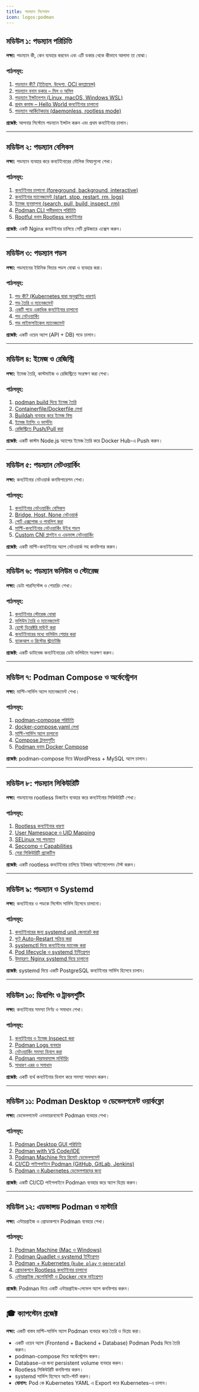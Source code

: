 ```yaml
---
title: পডম্যান সিলেবাস
icon: logos:podman
---
```


## মডিউল ১: পডম্যান পরিচিতি

**লক্ষ্য:** পডম্যান কী, কেন ব্যবহার করবেন এবং এটি ডকার থেকে কীভাবে আলাদা তা বোঝা।  

### পাঠসমূহ:
1. [পডম্যান কী? (ইতিহাস, উদ্দেশ্য, OCI কমপ্লায়েন্স)](/podman/what-is-podman)
2. [পডম্যান বনাম ডকার – মিল ও অমিল](/podman/podman-vs-docker)
3. [পডম্যান ইন্সটলেশন (Linux, macOS, Windows WSL)](/podman/installation)
4. [প্রথম কমান্ড – Hello World কনটেইনার চালানো](/podman/hello-world)
5. [পডম্যান আর্কিটেকচার (daemonless, rootless mode)](/podman/architecture)

**প্রজেক্ট:** আপনার সিস্টেমে পডম্যান ইন্সটল করুন এবং প্রথম কনটেইনার চালান।  

---

## মডিউল ২: পডম্যান বেসিকস  

**লক্ষ্য:** পডম্যান ব্যবহার করে কনটেইনারের মৌলিক বিষয়গুলো শেখা।  

### পাঠসমূহ:
1. [কনটেইনার চালানো (foreground, background, interactive)](/podman/run-containers)
2. [কনটেইনার ম্যানেজমেন্ট (start, stop, restart, rm, logs)](/podman/manage-containers)
3. [ইমেজ ব্যবস্থাপনা (search, pull, build, inspect, rm)](/podman/images)
4. [Podman CLI গভীরভাবে পরিচিতি](/podman/cli)
5. [Rootful বনাম Rootless কনটেইনার](/podman/rootless)

**প্রজেক্ট:** একটি Nginx কনটেইনার চালিয়ে সেটি ব্রাউজারে এক্সেস করুন।  

---

## মডিউল ৩: পডম্যান পডস  

**লক্ষ্য:** পডম্যানের ইউনিক ফিচার পডস বোঝা ও ব্যবহার করা।  

### পাঠসমূহ:
1. [পড কী? (Kubernetes দ্বারা অনুপ্রাণিত ধারণা)](/podman/what-are-pods)
2. [পড তৈরি ও ম্যানেজমেন্ট](/podman/create-pods)
3. [একটি পডে একাধিক কনটেইনার চালানো](/podman/multi-container-pods)
4. [পড নেটওয়ার্কিং](/podman/pod-networking)
5. [পড লাইফসাইকেল ম্যানেজমেন্ট](/podman/pod-lifecycle)

**প্রজেক্ট:** একটি ওয়েব অ্যাপ (API + DB) পডে চালান।  

---

## মডিউল ৪: ইমেজ ও রেজিস্ট্রি  

**লক্ষ্য:** ইমেজ তৈরি, কাস্টমাইজ ও রেজিস্ট্রিতে সংরক্ষণ করা শেখা।  

### পাঠসমূহ:
1. [podman build দিয়ে ইমেজ তৈরি](/podman/build-image)
2. [Containerfile/Dockerfile লেখা](/podman/containerfile)
3. [Buildah ব্যবহার করে ইমেজ বিল্ড](/podman/buildah)
4. [ইমেজ ট্যাগিং ও ভার্সনিং](/podman/tagging)
5. [রেজিস্ট্রিতে Push/Pull করা](/podman/registry)

**প্রজেক্ট:** একটি কাস্টম Node.js অ্যাপের ইমেজ তৈরি করে Docker Hub-এ Push করুন।  

---

## মডিউল ৫: পডম্যান নেটওয়ার্কিং  

**লক্ষ্য:** কনটেইনার নেটওয়ার্ক কনফিগারেশন শেখা।  

### পাঠসমূহ:
1. [কনটেইনার নেটওয়ার্কিং বেসিকস](/podman/network-basics)
2. [Bridge, Host, None নেটওয়ার্ক](/podman/networks)
3. [পোর্ট এক্সপোজ ও পাবলিশ করা](/podman/expose-ports)
4. [মাল্টি-কনটেইনার নেটওয়ার্কিং উইথ পডস](/podman/multi-networking)
5. [Custom CNI প্লাগইন ও এডভান্স নেটওয়ার্কিং](/podman/custom-cni)

**প্রজেক্ট:** একটি মাল্টি-কনটেইনার অ্যাপ নেটওয়ার্ক সহ কনফিগার করুন।  

---

## মডিউল ৬: পডম্যান ভলিউম ও স্টোরেজ  

**লক্ষ্য:** ডেটা পারসিস্টেন্স ও শেয়ারিং শেখা।  

### পাঠসমূহ:
1. [কনটেইনার স্টোরেজ বোঝা](/podman/storage)
2. [ভলিউম তৈরি ও ম্যানেজমেন্ট](/podman/volumes)
3. [হোস্ট ডিরেক্টরি মাউন্ট করা](/podman/mount-host)
4. [কনটেইনারের মধ্যে ভলিউম শেয়ার করা](/podman/share-volumes)
5. [ব্যাকআপ ও রিস্টোর স্ট্র্যাটেজি](/podman/backup-restore)

**প্রজেক্ট:** একটি ডাটাবেজ কনটেইনারের ডেটা ভলিউমে সংরক্ষণ করুন।  

---

## মডিউল ৭: Podman Compose ও অর্কেস্ট্রেশন  

**লক্ষ্য:** মাল্টি-সার্ভিস অ্যাপ ম্যানেজমেন্ট শেখা।  

### পাঠসমূহ:
1. [podman-compose পরিচিতি](/podman/compose-intro)
2. [docker-compose.yaml লেখা](/podman/compose-yaml)
3. [মাল্টি-সার্ভিস অ্যাপ চালানো](/podman/multi-service)
4. [Compose ট্রাবলশুটিং](/podman/compose-troubleshoot)
5. [Podman বনাম Docker Compose](/podman/compose-vs-docker)

**প্রজেক্ট:** podman-compose দিয়ে WordPress + MySQL অ্যাপ চালান।  

---

## মডিউল ৮: পডম্যান সিকিউরিটি  

**লক্ষ্য:** পডম্যানের rootless ডিজাইন ব্যবহার করে কনটেইনার সিকিউরিটি শেখা।  

### পাঠসমূহ:
1. [Rootless কনটেইনার ধারণা](/podman/rootless-containers)
2. [User Namespace ও UID Mapping](/podman/namespaces)
3. [SELinux সহ পডম্যান](/podman/selinux)
4. [Seccomp ও Capabilities](/podman/seccomp)
5. [সেরা সিকিউরিটি প্র্যাকটিস](/podman/security-best)

**প্রজেক্ট:** একটি rootless কনটেইনার চালিয়ে ইউজার আইসোলেশন টেস্ট করুন।  

---

## মডিউল ৯: পডম্যান ও Systemd  

**লক্ষ্য:** কনটেইনার ও পডকে সিস্টেম সার্ভিস হিসেবে চালানো।  

### পাঠসমূহ:
1. [কনটেইনারের জন্য systemd unit জেনারেট করা](/podman/systemd-units)
2. [বুটে Auto-Restart সক্রিয় করা](/podman/auto-restart)
3. [systemctl দিয়ে কনটেইনার ম্যানেজ করা](/podman/systemctl)
4. [Pod lifecycle ও systemd ইন্টিগ্রেশন](/podman/pod-systemd)
5. [উদাহরণ: Nginx systemd দিয়ে চালানো](/podman/nginx-systemd)

**প্রজেক্ট:** systemd দিয়ে একটি PostgreSQL কনটেইনার সার্ভিস হিসেবে চালান।  

---

## মডিউল ১০: ডিবাগিং ও ট্রাবলশুটিং  

**লক্ষ্য:** কনটেইনার সমস্যা নির্ণয় ও সমাধান শেখা।  

### পাঠসমূহ:
1. [কনটেইনার ও ইমেজ Inspect করা](/podman/inspect)
2. [Podman Logs ব্যবহার](/podman/logs)
3. [নেটওয়ার্কিং সমস্যা ডিবাগ করা](/podman/network-debug)
4. [Podman পারফরম্যান্স মনিটরিং](/podman/monitoring)
5. [সাধারণ এরর ও সমাধান](/podman/errors)

**প্রজেক্ট:** একটি ব্যর্থ কনটেইনার ডিবাগ করে সমস্যা সমাধান করুন।  

---

## মডিউল ১১: Podman Desktop ও ডেভেলপমেন্ট ওয়ার্কফ্লো  

**লক্ষ্য:** ডেভেলপমেন্ট এনভায়রনমেন্টে Podman ব্যবহার শেখা।  

### পাঠসমূহ:
1. [Podman Desktop GUI পরিচিতি](/podman/desktop)
2. [Podman with VS Code/IDE](/podman/ide)
3. [Podman Machine দিয়ে রিমোট ডেভেলপমেন্ট](/podman/machine)
4. [CI/CD পাইপলাইনে Podman (GitHub, GitLab, Jenkins)](/podman/cicd)
5. [Podman ও Kubernetes ডেভেলপারদের জন্য](/podman/kubernetes-dev)

**প্রজেক্ট:** একটি CI/CD পাইপলাইনে Podman ব্যবহার করে অ্যাপ ডিপ্লয় করুন।  

---

## মডিউল ১২: এডভান্সড Podman ও মাস্টারি  

**লক্ষ্য:** এন্টারপ্রাইজ ও প্রোডাকশনে Podman ব্যবহার শেখা।  

### পাঠসমূহ:
1. [Podman Machine (Mac ও Windows)](/podman/machine-advanced)
2. [Podman Quadlet ও systemd ইন্টিগ্রেশন](/podman/quadlet)
3. [Podman + Kubernetes (`kube play` ও `generate`)](/podman/kube)
4. [প্রোডাকশনে Rootless কনটেইনার চালানো](/podman/prod-rootless)
5. [এন্টারপ্রাইজ স্কেলেবিলিটি ও Docker থেকে মাইগ্রেশন](/podman/enterprise)

**প্রজেক্ট:** Podman দিয়ে একটি এন্টারপ্রাইজ-লেভেল অ্যাপ কনফিগার করুন।  

---

## 🎓 ক্যাপস্টোন প্রজেক্ট  

**লক্ষ্য:** একটি বাস্তব মাল্টি-সার্ভিস অ্যাপ Podman ব্যবহার করে তৈরি ও ডিপ্লয় করা।  

- একটি ওয়েব অ্যাপ (Frontend + Backend + Database) Podman Pods দিয়ে তৈরি করুন।  
- podman-compose দিয়ে অর্কেস্ট্রেশন করুন।  
- Database-এর জন্য persistent volume ব্যবহার করুন।  
- Rootless সিকিউরিটি কনফিগার করুন।  
- systemd সার্ভিস হিসেবে অটো-স্টার্ট করুন।  
- **বোনাস:** Pod কে Kubernetes YAML এ Export করে Kubernetes-এ চালান।  